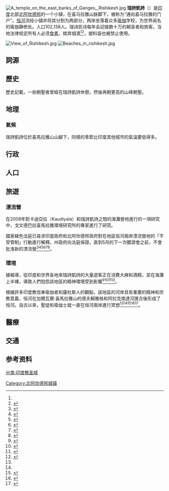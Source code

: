 {{Infobox Indian Jurisdiction
|native_name = 瑞诗凯诗
|other_name =ऋषिकेश
|type = city
|skyline                 = Rishikesh view across bridge.jpg
|skyline_caption         = 
|latd = 30.1| longd = 78.3
|state_name = 北阿坎德
|district = [[Dehradun_district|Dehradun]]
|leader_title =
|leader_name =
|altitude = 372
|population_as_of = 2011
|population_total = 102,138 |
population_density =
|area_magnitude= sq. km
|area_total =
|area_telephone =0135
|postal_code =249201
|vehicle_code_range =UK 07
|std_code = 0135
|sex_ratio =
|unlocode =
|website = 
|footnotes =
}}
[[File:A_temple_on_the_east_banks_of_Ganges,_Rishikesh.jpg|border]]
'''瑞詩凱詩'''（{{Lang-hi|ऋषिकेश}}）是[[印度|印度]]北部[[北阿坎德邦|北阿坎德邦]]的一个小镇，在喜马拉雅山脉脚下，被称为“通向喜马拉雅的门户”。[[恒河|恒河]]流经小镇并将其分割为两部分，两岸坐落着众多[[瑜伽|瑜伽]]学校，为世界闻名的瑜伽静修处。人口102,138人。瑞诗凯诗每年会迎接数十万的朝圣者和旅客。当地法律规定所有人必须[[素食主义|食素]]，摈弃烟酒<ref name="TOI-47437432"/><ref name="#1">{{cite web |url=http://www.india.com/news/india/wtf-now-the-vhp-wants-to-ban-river-rafting-in-rishikesh-398590/ |title=WTF — now the VHP wants to ban river rafting in Rishikesh! |first=Nirmalya |last=Dutta |date=27 May 2015 |website=India.com |access-date=12 June 2015 |archive-date=2021-01-15 |archive-url=https://web.archive.org/web/20210115182716/https://www.india.com/news/india/wtf-now-the-vhp-wants-to-ban-river-rafting-in-rishikesh-398590/ |dead-url=no }}</ref>，塑料袋也被禁止使用。

[[File:View_of_Rishikesh.jpg|thumb]]
[[File:Beaches_in_rishikesh.jpg|thumb]]
==詞源==
==歷史==
歷史記載，一些朝聖者曾經在瑞詩凱詩休憩，然後再朝更高的山峰朝聖。
==地理==
===氣候===
瑞詩凱詩位於喜馬拉雅山山腳下，同樣的季節比印度其他城市的氣溫要低得多。
==行政==
==人口==
==旅遊==
===漂流營===
在2008年對卡迪亞拉（Kaudiyala）和瑞詩凱詩之間的海灘營地進行的一項研究中，戈文德巴拉喜馬拉雅環境研究所的專家進行了研究。

國家綠色法庭已尋求印度政府和北阿坎德邦政府對在地區恒河兩岸漂流營地的「不受管制」行動進行解釋。州政府向法庭保證，直到5月的下一次聽證會之前，不會批准新的漂流營<ref>{{cite news |url=http://www.business-standard.com/article/pti-stories/rafting-in-rishikesh-green-tribunal-asks-centre-to-respond-115040101299_1.html |title=Rafting in Rishikesh: Green Tribunal asks Centre to respond |agency=Press Trust of India |date=1 April 2015 |newspaper=[[Business_Standard|Business Standard]] |access-date=12 June 2015 |archive-date=2020-08-19 |archive-url=https://web.archive.org/web/20200819234034/https://www.business-standard.com/article/pti-stories/rafting-in-rishikesh-green-tribunal-asks-centre-to-respond-115040101299_1.html |dead-url=no }}</ref><ref>{{cite news |url=http://navbharattimes.indiatimes.com/state/uttarakhand/dehradun/rafting-in-rishikesh-explanation-of-the-center/articleshow/46774706.cms |title=Rafting in Rishikesh: Explanation of the center |date=2 April 2015 |newspaper=Navbharat Times |language=hi |access-date=12 June 2015 |archive-date=2020-08-17 |archive-url=https://web.archive.org/web/20200817131442/https://navbharattimes.indiatimes.com/state/uttarakhand/dehradun/rafting-in-rishikesh-explanation-of-the-center/articleshow/46774706.cms |dead-url=no }}</ref><ref>{{cite web |url=http://www.samaylive.com/regional-news-in-hindi/uttarakhand-news-in-hindi/309797/green-tribunal-raps-modi-government-over-unregulated-operation-rafting-in-rishikesh.html |title=ऋषिकेश में राफ्टिंग : राष्ट्रीय हरित प्राधिकरण ने केंद्र से माँगा जवाब मांगा |trans-title=Rafting in Rishikesh: Green Tribunal seeks answers from Center |date=2 April 2015 |website=Samaylive.com |language=hi |access-date=12 June 2015 |archive-date=2020-08-07 |archive-url=https://web.archive.org/web/20200807024407/http://www.samaylive.com/regional-news-in-hindi/uttarakhand-news-in-hindi/309797/green-tribunal-raps-modi-government-over-unregulated-operation-rafting-in-rishikesh.html |dead-url=no }}</ref><ref>{{cite news |url=http://articles.economictimes.indiatimes.com/2015-04-03/news/60787393_1_camps-waste-management-environment-ministry |title=NGT pulls up Centre, Uttarakhand over unregulated rafting camps on Ganga banks |first=Urmi |last=Goswami |date=3 April 2015 |newspaper=The Economic Times |access-date=12 June 2015 |archive-date=2016-09-14 |archive-url=https://web.archive.org/web/20160914203447/http://articles.economictimes.indiatimes.com/2015-04-03/news/60787393_1_camps-waste-management-environment-ministry |dead-url=no }}</ref><ref>{{cite news |url=http://www.business-standard.com/article/news-ians/green-tribunal-notice-over-rafting-camps-in-uttarakhand-115040600378_1.html |title=Green tribunal notice over rafting camps in Uttarakhand |agency=[[Indo-Asian_News_Service|Indo-Asian News Service]] |date=6 April 2015 |newspaper=Business Standard |access-date=12 June 2015 |archive-date=2020-08-19 |archive-url=https://web.archive.org/web/20200819222335/https://www.business-standard.com/article/news-ians/green-tribunal-notice-over-rafting-camps-in-uttarakhand-115040600378_1.html |dead-url=no }}</ref><ref>{{cite news |url=http://timesofindia.indiatimes.com/city/dehradun/Despite-Ukhand-assurance-to-NGT-licences-being-issued-for-camping-rafting/articleshow/46789434.cms |title=Despite U'khand assurance to NGT, licences being issued for camping, rafting |last=Sharma |first=Seema |date=3 April 2015 |newspaper=The Times of India |access-date=12 June 2015 |archive-date=2018-07-20 |archive-url=https://web.archive.org/web/20180720195828/https://timesofindia.indiatimes.com/city/dehradun/Despite-Ukhand-assurance-to-NGT-licences-being-issued-for-camping-rafting/articleshow/46789434.cms |dead-url=no }}</ref>。
===環境===
據報導，從印度和世界各地來瑞詩凱詩的大量遊客正在消費大麻和酒精，並在海灘上半裸，導致人們抱怨該地區的精神環境受到影響<ref>{{cite web |url=http://www.samaylive.com/gallery/photo-gallery/pics-it-s-goa-beach-of-rishikesh-foreign-tourists-nude-and-topless-take-sunbathing/620911/66613.html |title=PICS: ये है ऋषिकेश के गोवा बीच का नज़ारा, विदेशियों की बेशर्मी से आहत हो रही आस्था |trans-title=PICS: This is the view of Rishikesh's Goa beach, the belief that the foreigners are shocked by the shamelessness of the foreigners |website=Samaylive |access-date=12 June 2015 |archive-date=2015-04-16 |archive-url=https://web.archive.org/web/20150416082951/http://www.samaylive.com/gallery/photo-gallery/pics-it-s-goa-beach-of-rishikesh-foreign-tourists-nude-and-topless-take-sunbathing/620911/66613.html |dead-url=no }}</ref><ref>{{cite news |url=http://www.newindianexpress.com/lifestyle/travel/Where-Rishikesh-Meets-Goa/2015/03/22/article2721758.ece |title=Where Rishikesh Meets Goa |date=22 March 2015 |newspaper=The New Indian Express |access-date=12 June 2015 |archive-date=2016-06-26 |archive-url=https://web.archive.org/web/20160626073008/http://www.newindianexpress.com/lifestyle/travel/Where-Rishikesh-Meets-Goa/2015/03/22/article2721758.ece |dead-url=no }}</ref><ref name="TOI-47437432">{{cite news |url=http://timesofindia.indiatimes.com/india/Rafting-in-Ganga-promotes-obscene-activities-VHP-says-wants-it-banned/articleshow/47437432.cms |title=Rafting in Ganga promotes obscene activities, VHP says, wants it banned |first=Sheo S. |last=Jaiswal |date=27 May 2015 |newspaper=The Times of India |access-date=12 June 2015 |archive-date=2020-11-08 |archive-url=https://web.archive.org/web/20201108094546/http://timesofindia.indiatimes.com/india/Rafting-in-Ganga-promotes-obscene-activities-VHP-says-wants-it-banned/articleshow/47437432.cms |dead-url=no }}</ref><ref>{{cite web |url=http://www.andhraheadlines.com/news/national/146568/adventure-tours-rishikesh-end-up-in-rave-parties |title=Adventure tours @ Rishikesh end up in rave parties |website=Andhra Headlines.com |access-date=12 June 2015 |url-status=dead |archive-url=https://web.archive.org/web/20150701024305/http://www.andhraheadlines.com/news/national/146568/adventure-tours-rishikesh-end-up-in-rave-parties |archive-date=1 July 2015}}</ref>。

根據許多印度教信奉瑜伽者和薩杜斯人的觀點，該地區的河岸具有重要的精神和宗教意義，恒河在加爾瓦爾·喜馬拉雅山的德夫賴雅格和阿拉克南達河匯合後形成了恒河。自古以來，聖徒和瑜伽士就一直在恒河兩岸進行冥想<ref name="TOI-47437432"/><ref name="#1"/><ref>{{cite web |url=http://www.news18.com/news/uttarakhand/vhp-demands-ban-on-rafting-in-ganga-citing-pollution-govt-hits-back-740917.html |title=VHP demands ban on Rishikesh rafting |date=26 May 2015 |website=[[News18|News18]] |access-date=12 June 2015 |archive-date=2016-01-30 |archive-url=https://web.archive.org/web/20160130010307/http://www.news18.com/news/uttarakhand/vhp-demands-ban-on-rafting-in-ganga-citing-pollution-govt-hits-back-740917.html |dead-url=no }}</ref><ref>{{cite web |url=http://www.thequint.com/2015/may/27/river-rafting-promotes-obscenity-vhp-seeks-ban-in-rishikesh |title=River Rafting Promotes Obscenity: VHP Seeks ban in Rishikesh |date=27 May 2015 |website=[[The_Quint|The Quint]] |access-date=12 June 2015 |archive-url=https://web.archive.org/web/20150606155913/http://www.thequint.com/2015/may/27/river-rafting-promotes-obscenity-vhp-seeks-ban-in-rishikesh |archive-date=2015-06-06 |dead-url=yes }}</ref><ref>{{cite news |url=http://www.tribuneindia.com/news/uttarakhand/vhp-demands-ban-on-river-rafting-in-ganga/85779.html |title=VHP demands ban on river rafting in Ganga |date=27 May 2015 |newspaper=The Tribune |access-date=12 June 2015 |archive-date=2017-08-29 |archive-url=https://web.archive.org/web/20170829075300/http://www.tribuneindia.com/news/uttarakhand/vhp-demands-ban-on-river-rafting-in-ganga/85779.html |dead-url=no }}</ref>。 
==醫療==
==交通==

==参考资料==
{{Commons+cat|Rishikesh}}
{{wikivoyage|en:Rishikesh|瑞诗凯诗{{en icon}}}}
{{reflist}}

{{印度神話}}
{{Authority control}}
[[分类:印度教圣城|分类:印度教圣城]]
[[Category:北阿坎德邦城镇|Category:北阿坎德邦城镇]]
